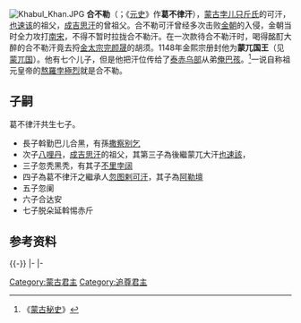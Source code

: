{{otheruse|other=察合台汗国可汗|合不勒沙}}
[[File:Khabul_Khan.JPG|thumb]]
'''合不勒'''（{{mong|m=ᠺᠠᠪᠦᠯ|k=Хабул|Ppp=Qabul}}；《[[元史|元史]]》作'''葛不律汗'''），[[蒙古|蒙古]][[孛儿只斤氏|孛儿只斤氏]]的可汗，[[也速该|也速该]]的祖父，[[成吉思汗|成吉思汗]]的曾祖父。合不勒可汗曾经多次击败[[金朝|金朝]]的入侵，金朝当时全力攻打[[南宋|南宋]]，不得不暂时拉拢合不勒汗。在一次款待合不勒汗时，喝得酩酊大醉的合不勒汗竟去捋[[金太宗|金太宗]][[完颜晟|完颜晟]]的胡须。1148年金熙宗册封他为'''蒙兀国王'''（见[[蒙兀国|蒙兀国]]）。他有七个儿子，但是他把汗位传给了[[泰赤乌部|泰赤乌部]]从弟[[俺巴孩|俺巴孩]]。<ref>《[[蒙古秘史|蒙古秘史]]》</ref>一说自称祖元皇帝的[[熬羅孛極烈|熬羅孛極烈]]就是合不勒。

== 子嗣 ==

葛不律汗共生七子。
* 長子斡勤巴儿合黑，有孫[[撒察别乞|撒察别乞]]
* 次子[[八哩丹|八哩丹]]，[[成吉思汗|成吉思汗]]的祖父，其第三子為後繼蒙兀大汗[[也速該|也速該]]，
* 三子忽秃黑秃，有其子[[不里孛阔|不里孛阔]]
* 四子為葛不律汗之繼承人[[忽图剌|忽图剌可汗]]，其子為[[阿勒壇|阿勒壇]]
* 五子忽阑
* 六子合达安
* 七子脱朵延斡惕赤斤

==参考资料==
<div style="font-size:small" class="references-2column"> 
<references />
</div>
{{-}}
{{S-start}}
{{S-hou|[[孛兒只斤氏|孛兒只斤家族]]|不|詳|不|詳}}
{{S-reg}}
|-
{{S-bef|before=[[海都汗|海都汗]]}}
{{S-ttl|title=[[可汗|蒙古汗]]|years=1127年—?年}}
{{S-aft|after=[[俺巴孩|俺巴孩]]}}
|-
{{S-bef|before=[[海都汗|海都汗]]}}
{{S-ttl|title=[[蒙兀國|蒙兀大汗]]|years=1148年—?年}}
{{S-aft|after=[[俺巴孩|俺巴孩]]}}
{{S-end}}

{{元朝君主}}

{{蒙古族人物小作品}}
{{君王小作品}}

[[Category:蒙古君主|Category:蒙古君主]]
[[Category:追尊君主|Category:追尊君主]]